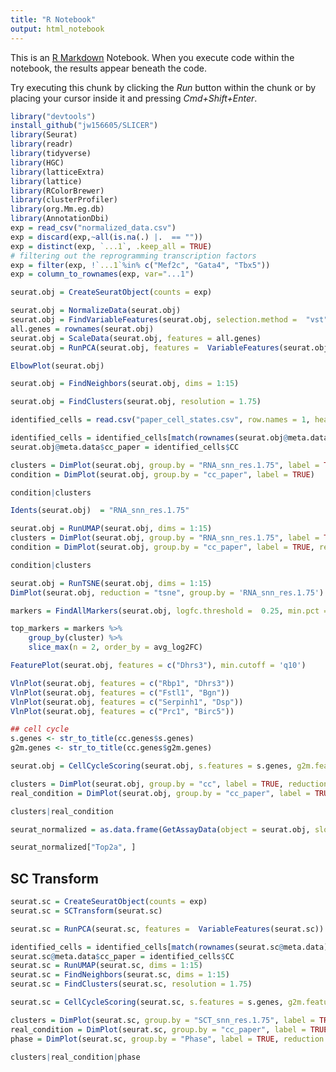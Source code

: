 ```yaml
---
title: "R Notebook"
output: html_notebook
---
```


This is an [R Markdown](http://rmarkdown.rstudio.com) Notebook. When you execute code within the notebook, the results appear beneath the code. 

Try executing this chunk by clicking the *Run* button within the chunk or by placing your cursor inside it and pressing *Cmd+Shift+Enter*. 

```r
library("devtools")
install_github("jw156605/SLICER")
library(Seurat)
library(readr)
library(tidyverse)
library(HGC) 
library(latticeExtra)
library(lattice) 
library(RColorBrewer)
library(clusterProfiler)
library(org.Mm.eg.db)
library(AnnotationDbi)
exp = read_csv("normalized_data.csv")
exp = discard(exp,~all(is.na(.) |.  == ""))
exp = distinct(exp, `...1`, .keep_all = TRUE)
# filtering out the reprogramming transcription factors 
exp = filter(exp, !`...1`%in% c("Mef2c", "Gata4", "Tbx5"))
exp = column_to_rownames(exp, var="...1")

```
```r

seurat.obj = CreateSeuratObject(counts = exp)
```
```r
seurat.obj = NormalizeData(seurat.obj)
seurat.obj = FindVariableFeatures(seurat.obj, selection.method =  "vst", nfeatures = 10000)
all.genes = rownames(seurat.obj)
seurat.obj = ScaleData(seurat.obj, features = all.genes)
seurat.obj = RunPCA(seurat.obj, features =  VariableFeatures(seurat.obj))

```
```r
ElbowPlot(seurat.obj)
```

```r
seurat.obj = FindNeighbors(seurat.obj, dims = 1:15)
```

```r
seurat.obj = FindClusters(seurat.obj, resolution = 1.75)
```
```r
identified_cells = read.csv("paper_cell_states.csv", row.names = 1, header=TRUE)
```
```r
identified_cells = identified_cells[match(rownames(seurat.obj@meta.data), rownames(identified_cells)),]
seurat.obj@meta.data$cc_paper = identified_cells$CC

```

```r
clusters = DimPlot(seurat.obj, group.by = "RNA_snn_res.1.75", label = TRUE)
condition = DimPlot(seurat.obj, group.by = "cc_paper", label = TRUE)

condition|clusters
```
```r
Idents(seurat.obj)  = "RNA_snn_res.1.75"
```

```r
seurat.obj = RunUMAP(seurat.obj, dims = 1:15)
clusters = DimPlot(seurat.obj, group.by = "RNA_snn_res.1.75", label = TRUE, reduction = "umap")
condition = DimPlot(seurat.obj, group.by = "cc_paper", label = TRUE, reduction = "umap")

condition|clusters
```
```r
seurat.obj = RunTSNE(seurat.obj, dims = 1:15)
DimPlot(seurat.obj, reduction = "tsne", group.by = 'RNA_snn_res.1.75')
``` 

```r
markers = FindAllMarkers(seurat.obj, logfc.threshold =  0.25, min.pct = 0.1, only.pos = FALSE, test.use = 'MAST')
```
```r
top_markers = markers %>%
    group_by(cluster) %>%
    slice_max(n = 2, order_by = avg_log2FC)
```

```r
FeaturePlot(seurat.obj, features = c("Dhrs3"), min.cutoff = 'q10')
```
```r
VlnPlot(seurat.obj, features = c("Rbp1", "Dhrs3"))
VlnPlot(seurat.obj, features = c("Fstl1", "Bgn"))
VlnPlot(seurat.obj, features = c("Serpinh1", "Dsp"))
VlnPlot(seurat.obj, features = c("Prc1", "Birc5"))
```
```r
## cell cycle 
s.genes <- str_to_title(cc.genes$s.genes)
g2m.genes <- str_to_title(cc.genes$g2m.genes)

seurat.obj = CellCycleScoring(seurat.obj, s.features = s.genes, g2m.features = g2m.genes)
```


 


```r
clusters = DimPlot(seurat.obj, group.by = "cc", label = TRUE, reduction = "umap")
real_condition = DimPlot(seurat.obj, group.by = "cc_paper", label = TRUE, reduction = "umap") 

clusters|real_condition


```

```r
seurat_normalized = as.data.frame(GetAssayData(object = seurat.obj, slot = "data"))
```

```r
seurat_normalized["Top2a", ]
```
## SC Transform       
```r
seurat.sc = CreateSeuratObject(counts = exp)
seurat.sc = SCTransform(seurat.sc)
```
```r
seurat.sc = RunPCA(seurat.sc, features =  VariableFeatures(seurat.sc))
```

```r
identified_cells = identified_cells[match(rownames(seurat.sc@meta.data), rownames(identified_cells)),]
seurat.sc@meta.data$cc_paper = identified_cells$CC
seurat.sc = RunUMAP(seurat.sc, dims = 1:15)
seurat.sc = FindNeighbors(seurat.sc, dims = 1:15)
seurat.sc = FindClusters(seurat.sc, resolution = 1.75)
```

```r
seurat.sc = CellCycleScoring(seurat.sc, s.features = s.genes, g2m.features = g2m.genes)
```

```r
clusters = DimPlot(seurat.sc, group.by = "SCT_snn_res.1.75", label = TRUE, reduction = "umap")
real_condition = DimPlot(seurat.sc, group.by = "cc_paper", label = TRUE, reduction = "umap") 
phase = DimPlot(seurat.sc, group.by = "Phase", label = TRUE, reduction = "umap") 

clusters|real_condition|phase

```

